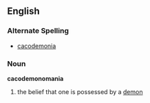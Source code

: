 ==English==
===Alternate Spelling===
*[[cacodemonia]]
===Noun===
'''cacodemonomania'''

#the belief that one is possessed by a [[demon]]